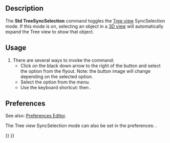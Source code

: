 <languages/>

{{Docnav
|[[Std_TreeSyncView|TreeSyncView]]
|[[Std_TreeSyncPlacement|TreeSyncPlacement]]
|[[Std_View_Menu|Std View Menu]]
|IconL=Std_TreeSyncView.svg
|IconR=Std_TreeSyncPlacement.svg
|IconC=Freecad.svg
}}

{{GuiCommand
|Name=Std TreeSyncSelection
|MenuLocation=View → TreeView actions → Sync selection
|Workbenches=All
|Shortcut={{KEY|T}} {{KEY|2}}
|Version=0.19
}}

==Description==

The '''Std TreeSyncSelection''' command toggles the [[Tree_view|Tree view]] SyncSelection mode. If this mode is on, selecting an object in a [[3D_view|3D view]] will automatically expand the Tree view to show that object.

==Usage==

# There are several ways to invoke the command:
#* Click on the black down arrow to the right of the {{Button|[[Image:Std_TreeSyncView.svg|16px]]}} button and select the {{MenuCommand|Sync selection}} option from the flyout. Note: the button image will change depending on the selected option.
#* Select the {{MenuCommand|View → TreeView actions → Sync selection}} option from the menu.
#* Use the keyboard shortcut: {{KEY|T}} then {{KEY|2}}.

==Preferences==

See also: [[Preferences_Editor|Preferences Editor]].

The Tree view SyncSelection mode can also be set in the preferences: {{MenuCommand|Edit→ Preferences → General → Selection → Auto expand tree item when the corresponding object is selected in 3D view}}.


{{Docnav
|[[Std_TreeSyncView|TreeSyncView]]
|[[Std_TreeSyncPlacement|TreeSyncPlacement]]
|[[Std_View_Menu|Std View Menu]]
|IconL=Std_TreeSyncView.svg
|IconR=Std_TreeSyncPlacement.svg
|IconC=Freecad.svg
}}

{{Std_Base_navi{{#translation:}}}}
{{Userdocnavi{{#translation:}}}}